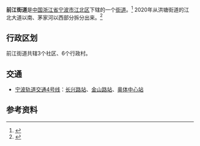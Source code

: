 {{Refimprove|time=2020-08-02T11:05:48+00:00}}
{{中国乡级行政区
|景观照片文件名 = 
|景观照片描述 = 
|汉语拼音 = 
|其他语言 = 
|其他语言名称 = 
|旧称 = 
|地名出处 = 
|位置图文件名 = 
|位置图描述 = 
|自定义图片= 
|建置时间 = 
|政府驻地 = 金山路776号
|毗邻 = 
|总面积 = 16.7平方公里
|总人口 = 2.03万人
|总人口年份 = 2020
|户籍人口 = 4326人
|户籍人口年份 = 2020
|常住人口 = 
|常住人口年份 = 
|人口密度 = 
|GDP = 
|GDP年份 = 
|邮政编码 = 315033、315038
|电话区号 = 574
|官方网站 = 
|网站名称 = 
|33/02/05/009/000}}

'''前江街道'''是[[中华人民共和国|中国]][[浙江省|浙江省]][[宁波市|宁波市]][[江北区_(宁波市)|江北区]]下辖的一个[[街道办事处|街道]]。<ref>{{PRC admin/ref sgc|{{PRC admin/parent|33/02/05/009/000}}}}</ref> 2020年从洪塘街道的江北大道以南、茅家河以西部分拆分出来。<ref>{{cite web |author1=市政府办公厅 |title=宁波市人民政府关于调整江北区街道行政区划的批复 |url=http://zfxx.ningbo.gov.cn/art/2020/6/12/art_2448_4109229.html |accessdate=2020-07-20 |archive-date=2020-06-13 |archive-url=https://web.archive.org/web/20200613064343/http://zfxx.ningbo.gov.cn/art/2020/6/12/art_2448_4109229.html |dead-url=no }}</ref>

== 行政区划 ==

前江街道共辖3个社区、6个行政村。

== 交通 ==
* [[宁波轨道交通4号线|宁波轨道交通4号线]]：[[长兴路站|长兴路站]]、[[金山路站|金山路站]]、[[奥体中心站_(宁波市)|奥体中心站]]
==参考资料==
{{reflist}}